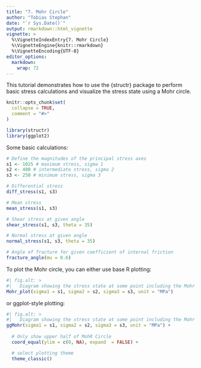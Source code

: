 ```yaml
---
title: "7. Mohr Circle"
author: "Tobias Stephan"
date: "`r Sys.Date()`"
output: rmarkdown::html_vignette
vignette: >
  %\VignetteIndexEntry{7. Mohr Circle}
  %\VignetteEngine{knitr::rmarkdown}
  %\VignetteEncoding{UTF-8}
editor_options: 
  markdown: 
    wrap: 72
---
```


This tutorial demonstrates how to use the {structr} package to perform basic stress calculations and visualize the stress state using a Mohr circle.

```r
knitr::opts_chunk$set(
  collapse = TRUE,
  comment = "#>"
)
```

```r
library(structr)
library(ggplot2)
```

Some basic calculations:

```r
# Define the magnitudes of the principal stress axes
s1 <- 1025 # maximum stress, sigma 1
s2 <- 400 # intermediate stress, sigma 2
s3 <- 250 # minimum stress, sigma 3

# Differential stress
diff_stress(s1, s3)

# Mean stress
mean_stress(s1, s3)

# Shear stress at given angle
shear_stress(s1, s3, theta = 35)

# Normal stress at given angle
normal_stress(s1, s3, theta = 35)

# Angle of fracture for given coefficient of internal friction
fracture_angle(mu = 0.6)
```

To plot the Mohr circle, you can either use base R plotting:

```r
#| fig.alt: >
#|   Diagram showing the stress state at some point including the Mohr circle
Mohr_plot(sigma1 = s1, sigma2 = s2, sigma3 = s3, unit = "MPa") 
```

or ggplot-style plotting:

```r
#| fig.alt: >
#|   Diagram showing the stress state at some point including the Mohr circle
ggMohr(sigma1 = s1, sigma2 = s2, sigma3 = s3, unit = "MPa") +
  
  # Only show upper half of MohR Circle
  coord_equal(ylim = c(0, NA), expand  = FALSE) +

  # select plotting theme
  theme_classic()
```
